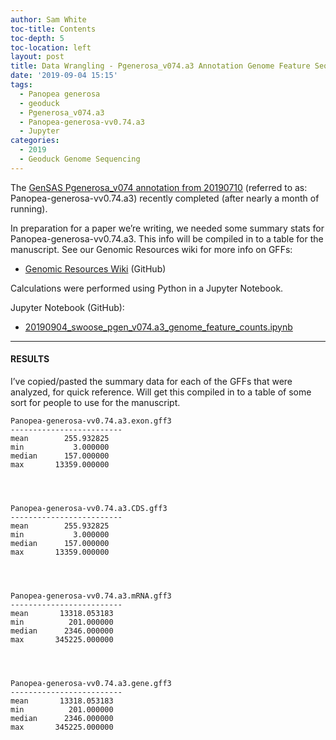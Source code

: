 ```yaml
---
author: Sam White
toc-title: Contents
toc-depth: 5
toc-location: left
layout: post
title: Data Wrangling - Pgenerosa_v074.a3 Annotation Genome Feature Sequence Lengths
date: '2019-09-04 15:15'
tags:
  - Panopea generosa
  - geoduck
  - Pgenerosa_v074.a3
  - Panopea-generosa-vv0.74.a3
  - Jupyter
categories:
  - 2019
  - Geoduck Genome Sequencing
---
```

The [GenSAS Pgenerosa_v074 annotation from 20190710](https://robertslab.github.io/sams-notebook/posts/2019/2019-07-10-Genome-Annotation---Pgenerosa_v074-Using-GenSAS/) (referred to as: Panopea-generosa-vv0.74.a3) recently completed (after nearly a month of running).

In preparation for a paper we're writing, we needed some summary stats for Panopea-generosa-vv0.74.a3. This info will be compiled in to a table for the manuscript. See our Genomic Resources wiki for more info on GFFs:

- [Genomic Resources Wiki](https://github.com/RobertsLab/resources/wiki/Genomic-Resources) (GitHub)

Calculations were performed using Python in a Jupyter Notebook.

Jupyter Notebook (GitHub):

 - [20190904_swoose_pgen_v074.a3_genome_feature_counts.ipynb](https://github.com/RobertsLab/code/blob/master/notebooks/sam/20190904_swoose_pgen_v074.a3_genome_feature_counts.ipynb)

---

#### RESULTS

I've copied/pasted the summary data for each of the GFFs that were analyzed, for quick reference. Will get this compiled in to a table of some sort for people to use for the manuscript.

```
Panopea-generosa-vv0.74.a3.exon.gff3
-------------------------
mean        255.932825
min           3.000000
median      157.000000
max       13359.000000




Panopea-generosa-vv0.74.a3.CDS.gff3
-------------------------
mean        255.932825
min           3.000000
median      157.000000
max       13359.000000




Panopea-generosa-vv0.74.a3.mRNA.gff3
-------------------------
mean       13318.053183
min          201.000000
median      2346.000000
max       345225.000000




Panopea-generosa-vv0.74.a3.gene.gff3
-------------------------
mean       13318.053183
min          201.000000
median      2346.000000
max       345225.000000

```
